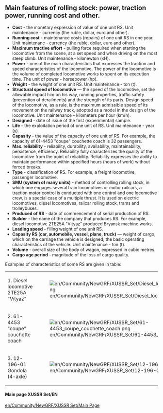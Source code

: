 ==Main features of rolling stock: power, traction power, running cost and other.==
*'''Cost''' - the monetary expression of value of one unit RS. Unit maintenance - currency (the ruble, dollar, euro and other).
*'''Running cost''' - maintenance costs (repairs) of one unit RS in one year. Unit maintenanc - currency (the ruble, dollar, euro and other).
*'''Maximum tractive effort''' - pulling force required when starting the locomotive from the scene, at a set speed and when driving on the most steep climb. Unit maintenance - kilonewton (кН).
*'''Power''' - one of the main characteristics that expresses the traction and speed characteristics of the locomotive. The power of the locomotive is the volume of completed locomotive works to spent on its execution time. The unit of power - horsepower (hp).
*'''Weight''' - the weight of one unit RS. Unit maintenance - ton (t).
*'''Structural speed of locomotive''' — the speed of the locomotive, set the allowable impact him on his way, running properties, traffic safety (prevention of derailments) and the strength of its parts. Design speed of the locomotive, as a rule, is the maximum admissible speed of its movement on the railway track, adopted as a model in the design of the locomotive. Unit maintenance - kilometers per hour (km/h).
*'''Designed''' - date of issue of the first (experimental) sample.
*'''Life''' - the exploitation period of one unit of RS. Unit maintenance - year (y).
*'''Capasity''' - the value of the capacity of one unit of RS.  For example, the capacity of 61-4453 "coupe" couchette coach is 32 passengers.
*'''Max. reliability''' - reliability, durability, availability, maintainability, persistence, efficiency. Reliability fully characterizes the quality of the locomotive from the point of reliability. Reliability expresses the ability to maintain performance within specified hours (hours of work) without forced breaks.
*'''Type''' - classification of RS. For example, a freight locomotive, passenger locomotive.
*'''SMU (system of many units)''' - method of controlling rolling stock, in which one engages several train locomotives or motor railcars, a traction motor control is conducted with one control and one locomotive crew, is a special case of a multiple thrust. It is used on electric locomotives, diesel locomotives, railcar rolling stock, trams and trolleybuses.
*'''Produced of RS''' - date of commencement of serial production of RS.
*'''Builder''' - the name of the company that produces RS. For example, diesel locomotive 2TE25A "Vityaz" produced Bryansk machine works.
*'''Loading speed''' - filling weight of one unit RS.
*'''Capasity RS (car, automobile, vessel, plane, truck)''' — weight of cargo, which on the carriage the vehicle is designed; the basic operating characteristics of the vehicle. Unit maintenance - ton (t).
*'''Volume''' - overall size of the body of wagon, expressed in cubic metres.
*'''Cargo age period''' - magnitude of the loss of cargo quality.
Examples of characteristics of some RS are given in table:
{|class="wikitable"
|-
|1. Diesel locomotive 2TE25A "Vityaz"
|[[File:en/Community/NewGRF/XUSSR Set/Diesel locomotive 2TE25A Vityaz 1.png]]
|-
|2. 61-4453 "coupe" couchette coach
|[[File:en/Community/NewGRF/XUSSR Set/61-4453 coupe couchette coach.png]]
|-
|3. 12-196-01 Gondola (4-axle)
|[[File:en/Community/NewGRF/XUSSR Set/12-196-01 Gondola.png]]
|}

====Main page XUSSR Set/EN====
[[en/Community/NewGRF/XUSSR Set/Main Page]]